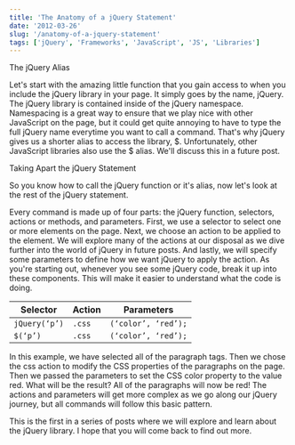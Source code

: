 ```yaml
---
title: 'The Anatomy of a jQuery Statement'
date: '2012-03-26'
slug: '/anatomy-of-a-jquery-statement'
tags: ['jQuery', 'Frameworks', 'JavaScript', 'JS', 'Libraries']
---
```


The jQuery Alias

Let's start with the amazing little function that you gain access to when you include the jQuery library in your page. It simply goes by the name, jQuery. The jQuery library is contained inside of the jQuery namespace. Namespacing is a great way to ensure that we play nice with other JavaScript on the page, but it could get quite annoying to have to type the full jQuery name everytime you want to call a command. That's why jQuery gives us a shorter alias to access the library, $. Unfortunately, other JavaScript libraries also use the $ alias. We'll discuss this in a future post.

Taking Apart the jQuery Statement

So you know how to call the jQuery function or it's alias, now let's look at the rest of the jQuery statement.

Every command is made up of four parts: the jQuery function, selectors, actions or methods, and parameters. First, we use a selector to select one or more elements on the page. Next, we choose an action to be applied to the element. We will explore many of the actions at our disposal as we dive further into the world of jQuery in future posts. And lastly, we will specify some parameters to define how we want jQuery to apply the action. As you're starting out, whenever you see some jQuery code, break it up into these components. This will make it easier to understand what the code is doing.

| Selector      | Action | Parameters          |
| ------------- | ------ | ------------------- |
| `jQuery(‘p’)` | `.css` | `(‘color’, ‘red’);` |
| `$(‘p’)`      | `.css` | `(‘color’, ‘red’);` |

In this example, we have selected all of the paragraph tags. Then we chose the css action to modify the CSS properties of the paragraphs on the page. Then we passed the parameters to set the CSS color property to the value red. What will be the result? All of the paragraphs will now be red! The actions and parameters will get more complex as we go along our jQuery journey, but all commands will follow this basic pattern.

This is the first in a series of posts where we will explore and learn about the jQuery library. I hope that you will come back to find out more.
